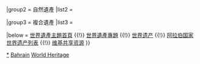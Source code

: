 {{Navbox
|name  = 巴林世界遺產
|title = {{BHR}}[[世界遗产]]
|state = autocollapse
|image = {{location map+ |Bahrain |caption= |places=
<!-- 文化遺產 /-->
         <!-- ↓1364珍珠養殖，見證海島經濟 /-->
             {{location map~ |Bahrain |label=1364 |position= |link= |mark=Blue 0080ff pog.svg |marksize=4
                |lat_deg=26 |lat_min=14 |lat_sec=26.95 |lat_dir=N
                |lon_deg=50 |lon_min=36 |lon_sec=47.92 |lon_dir=E
             }}
             {{location map~ |Bahrain |label= |position= |link= |mark=Blue 0080ff pog.svg |marksize=4
                |lat_deg=26 |lat_min=15 |lat_sec=0.61 |lat_dir=N
                |lon_deg=50 |lon_min=36 |lon_sec=34.38 |lon_dir=E
             }}
         <!-- ↑1364珍珠養殖，見證海島經濟 /-->
             {{location map~ |Bahrain |label=1192 |position=left |link=巴林堡 |mark=Blue 0080ff pog.svg |marksize=
                |lat_deg=26 |lat_min=13 |lat_sec=59.016 |lat_dir=N
                |lon_deg=50 |lon_min=31 |lon_sec=19.992 |lon_dir=E
             }}
         }}

|basestyle  = background:#D1E5F2;
|titlestyle = background-color: #B5D8EF
|belowstyle = font-size:85%;

|group1 = 文化遺產
|list1  = <div>
{{nowrap|{{colortext|1192|c=blue}}：[[巴林堡|巴林堡－古代港口與迪爾門的首都]]}}{{·}}
{{nowrap|{{colortext|1364|c=blue}}：{{tsl|en|Bahrain Pearling Trail|巴林珍珠養殖區|珍珠養殖，見證海島經濟}}}}{{nowrap|（共15處）}}
</div>

|group2 = 自然遺產
|list2  = 

|group3 = 複合遺產
|list3  = 

|below = [[Portal:世界遗产|世界遺產主題首頁]] {{!}} [[WikiProject:世界遗产|世界遺產專題]] {{!}} [[世界遗产]] {{!}} [[阿拉伯国家世界遗产列表]] {{!}} [[:Commons:Category:World Heritage Sites in Bahrain|维基共享资源]]
}}
<noinclude>
{{collapsible option}}
[[Category:巴林世界遺產|*]]
[[Category:阿拉伯國家世界遺產模板|Bahrain]]
[[Category:巴林模板|World Heritage]]
</noinclude>